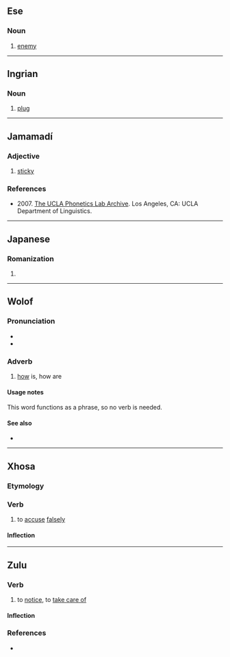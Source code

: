 ==Ese==

===Noun===
{{head|mcq|noun}}

# [[enemy]]

----

==Ingrian==

===Noun===
{{head|izh|noun}}

# [[plug]]

----

==Jamamadí==

===Adjective===
{{head|jaa|adjective}}

# {{lb|jaa|Banawá}} [[sticky]]

===References===
* 2007. [http://archive.phonetics.ucla.edu/Language/BNH/bnh.html The UCLA Phonetics Lab Archive]. Los Angeles, CA: UCLA Department of Linguistics.

----

==Japanese==

===Romanization===
{{ja-romaji}}

# {{ja-romanization of|なか}}

----

==Wolof==

===Pronunciation===
* {{IPA|wo|/ˈnaka/}}
* {{audio|wo|wo-naka.ogg|Audio}}

===Adverb===
{{head|wo|adverb}}

# {{lb|wo|interrogative}} [[how]] is, how are

====Usage notes====
This word functions as a phrase, so no verb is needed.

====See also====
* {{l|wo|nan}}

----

==Xhosa==

===Etymology===
{{rfe|xh}}

===Verb===
{{xh-verb}}

# {{lb|xh|transitive}} to [[accuse]] [[falsely]]

====Inflection====
{{rfinfl|xh|verb}}

----

==Zulu==

===Verb===
{{zu-verb|naka}}

# to [[notice]], to [[take care of]]

====Inflection====
{{zu-infl-verb|L}}

===References===
* {{R:zu:ZED||6.3}}